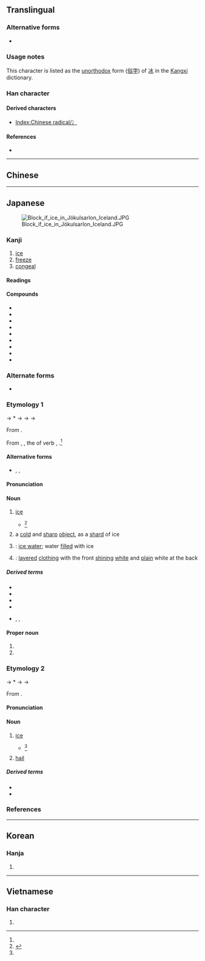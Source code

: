 {{also|冰|永}}
{{character info/new}}
==Translingual==
{{stroke order|strokes=5}}

===Alternative forms===
* {{l|mul|冫}} {{qualifier|when used as a left Chinese radical}}

===Usage notes===
This character is listed as the [[unorthodox]] form ([[俗字]]) of [[冰]] in the [[Kangxi]] dictionary.

===Han character===
{{Han char|rn=85|rad=水|as=01|sn=5|four=32230|canj=IE|ids=⿻水丶}}

====Derived characters====
* [[Index:Chinese radical/冫]]

====References====
* {{Han ref|kx=0603.030|dkj=17087|dj=0996.030|hdz=31546.040|uh=6C37|ud=27703}}

----

==Chinese==
{{zh-see|冰|v}}

----

==Japanese==
[[Image:Block if ice in Jökulsarlon Iceland.JPG|thumb|right]]

===Kanji===
{{ja-kanji|grade=3|rs=水01}}

# [[ice]]
# [[freeze]]
# [[congeal]]

====Readings====
{{rfv-pronunciation|ja}}
{{ja-readings
|goon=ひょう<ひよう
|kanon=ひょう<ひよう
|toon=ひん
|soon=びん
|kun=こお-り<こほ-り, こおり-<こほり-, こお-る<こほ-る, ひ-
|nanori=きよ, すい
}}

====Compounds====
{{der-top}}
* {{ja-r|薄%氷|はく%ひょう|[[thin]] ice}}
* {{ja-r|氷%海|ひょう%かい|icy waters}}
* {{ja-r|氷%河|ひょう%が|[[glacier]]}}
* {{ja-r|氷%山|ひょう%ざん|[[iceberg]]}}
* {{ja-r|氷%雪|ひょう%せつ|ice and [[snow]]}}
* {{ja-r|氷%柱|ひょう%ちゅう|[[icicle]]}}
* {{ja-r|氷%点|ひょう%てん|[[freezing point]]}}
* {{ja-r|流%氷|りゅう%ひょう|[[drift ice]]}}
* {{ja-r|氷柱|つらら|[[icicle]]}}
{{der-bottom}}
<!-- You can [http://web.mit.edu/jpnet/ji/data/sound/koori.au hear] it pronunced. ''(need *.au file player)''-->

===Alternate forms===
{{ja-kanjitab|こおり|yomi=k}}
* {{ja-l|冰}}

===Etymology 1===
{{IPAfont|⟨ko<sub>2</sub>pori⟩}} → *{{IPAchar|/kəpori/}} → {{IPAchar|/kofori/}} → {{IPAchar|/kowori/}} → {{IPAchar|/koːri/}}

From {{inh|ja|ojp|sort=こおり|-}}.

From {{ja-l|凍り}}, {{m|ja|氷り|tr=kōri||[[freezing]]}}, the {{m|ja|連用形|tr=ren'yōkei||stem or continuative form}} of verb {{ja-l|凍る}}, {{m|ja|氷る|tr=kōru||to [[freeze]]}}.<ref name="DJR"/>

====Alternative forms====
* {{ja-l|氷り}}, {{ja-l|凍り}}, {{ja-l|凍}}

====Pronunciation====
{{ja-pron|y=k|こおり|acc=0|acc_ref=DJR}}

====Noun====
{{ja-noun|こおり|hhira=こほり}}

# [[ice]] {{gl|[[freeze|frozen]] [[water]]}}
#* {{RQ:Wamyō Ruijushō|1|46}}<ref name="WMS">{{R:Wamyō Ruijushō}}</ref>
#*: {{lang|ja|'''氷''' [...] 和名比、一云'''古保利'''}}
#: {{synonyms|ja|アイス|tr=aisu}}
# a [[cold]] and [[sharp]] [[object]], as a [[shard]] of ice
# {{short for|lang=ja|氷水|tr=kōrimizu|nodot=1}}: [[ice water]]; water [[fill]]ed with ice
# {{short for|lang=ja|氷襲|tr=kōrigasane|nodot=1}}: [[layer]]ed [[clothing]] with the front [[shining]] [[white]] and [[plain]] white at the back

=====Derived terms=====
{{der-top}}
* {{ja-r|氷%襲|こおり%がさね}}
* {{ja-r|氷%水|こおり%みず}}
* {{ja-r|氷%屋|こおり%や|ice shop}}
* {{ja-r|薄%氷|うす%ごおり|thin ice}}
* {{ja-r|かき氷|かきごおり|rom=-}}, {{ja-r|欠%氷|かき%ごおり|rom=-}}, {{ja-r|欠き氷|かきごおり}}
{{der-bottom}}

====Proper noun====
{{ja-pos|proper|こおり|hhira=こほり}}

# {{given name|female|lang=ja|A=a|nodot=1|sort=こおり}}
# {{surname|lang=ja|A=a|nodot=1|sort=こおり}}

===Etymology 2===
{{ja-kanjitab|ひ|yomi=k}}
{{IPAfont|⟨pi<sub>1</sub>⟩}} → *{{IPAchar|/pʲi/}} → {{IPAchar|/fi/}} → {{IPAchar|/hi/}}

From {{inh|ja|ojp|-}}.

====Pronunciation====
{{ja-pron|ひ|y=k}}

====Noun====
{{ja-noun|ひ}}

# [[ice]] {{gl|[[freeze|frozen]] [[water]]}}
#* {{RQ:Wamyō Ruijushō|1|46}}<ref name="WMS"/>
#*: {{lang|ja|'''氷''' [...] 和名'''比'''、一云古保利}}
#: {{synonyms|ja|アイス|tr=aisu}}
# [[hail]] {{gl|[[precipitate]]d ice}}
#: {{synonyms|ja|雹|tr=hyō}}

=====Derived terms=====
* {{ja-r|氷%雨|ひ%さめ|frozen rain}}
* {{ja-r|氷%室|ひ%むろ|ice house}}

===References===
<references/>

{{ja-kref
|ku=4125
|shift=9558
|jis=4939
|euc=C9B9
|skip=1-2-3
|freq=1450
|nelson=131
|newnelson=3032
|halpern=39
|kld=24
|heisig=131
|tuttle=3a1.2
}}

{{cln|ja|words with multiple readings}}
{{cln|ja|basic words|sort=こおり}}

----

==Korean==

===Hanja===
{{ko-hanja|hangeul=빙|eumhun=|rv=bing|mr=ping|y=ping}}

# {{defn|lang=ko|sort=水01}}

----

==Vietnamese==

===Han character===
{{vi-hantu|[[băn]], [[băng]], [[phăng]]|rs=水01}}

# {{defn|lang=vi}}